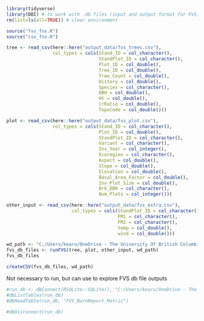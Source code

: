 
```r
library(tidyverse)
library(DBI) # to work with .db files (input and output format for FVS)
rm(list=ls(all=TRUE)) # clear environment 
```

```r
source("fvs_fnx.R")
source("csv_fnx.R")
```

```r
tree <- read_csv(here::here("output_data/fvs_trees.csv"),
                 col_types = cols(Stand_ID = col_character(), 
                                  StandPlot_ID = col_character(),
                                  Plot_ID = col_double(), 
                                  Tree_ID = col_double(),
                                  Tree_Count = col_double(),
                                  History = col_double(),
                                  Species = col_character(), 
                                  DBH = col_double(), 
                                  Ht = col_double(),
                                  CrRatio = col_double(),
                                  TopoCode = col_double()))

plot <- read_csv(here::here("output_data/fvs_plot.csv"),
                 col_types = cols(Stand_ID = col_character(),
                                  Plot_ID = col_double(),
                                  StandPlot_ID = col_character(),
                                  Variant = col_character(),
                                  Inv_Year = col_integer(),
                                  Ecoregion = col_character(),
                                  Aspect = col_double(),
                                  Slope = col_double(), 
                                  Elevation = col_double(), 
                                  Basal_Area_Factor = col_double(), 
                                  Inv_Plot_Size = col_double(), 
                                  Brk_DBH = col_character(), 
                                  Num_Plots = col_integer()))

other_input <- read_csv(here::here("output_data/fvs_extra.csv"),
                        col_types = cols(StandPlot_ID = col_character(),
                                         FM1 = col_character(),
                                         FM2 = col_character(),
                                         temp = col_double(),
                                         wind = col_double()))
```

```r
wd_path <- "C:/Users/kearu/OneDrive - The University Of British Columbia/Desktop/msc_code_repos_post/msc_fvs_outside_git"
fvs_db_files <- runFVS(tree, plot, other_input, wd_path)
fvs_db_files
```

```r
createCSV(fvs_db_files, wd_path)
```

Not necessary to run, but can use to explore FVS db file outputs 
```r
#run_db <- dbConnect(RSQLite::SQLite(), "C:/Users/kearu/OneDrive - The University Of British Columbia/Desktop/msc_code_repos_post/msc_fvs_outside_git/pre_hpcf_TU3_7-output.db")
#dbListTables(run_db)
#dbReadTable(run_db, "FVS_BurnReport_Metric")

#dbDisconnect(run_db)
```
